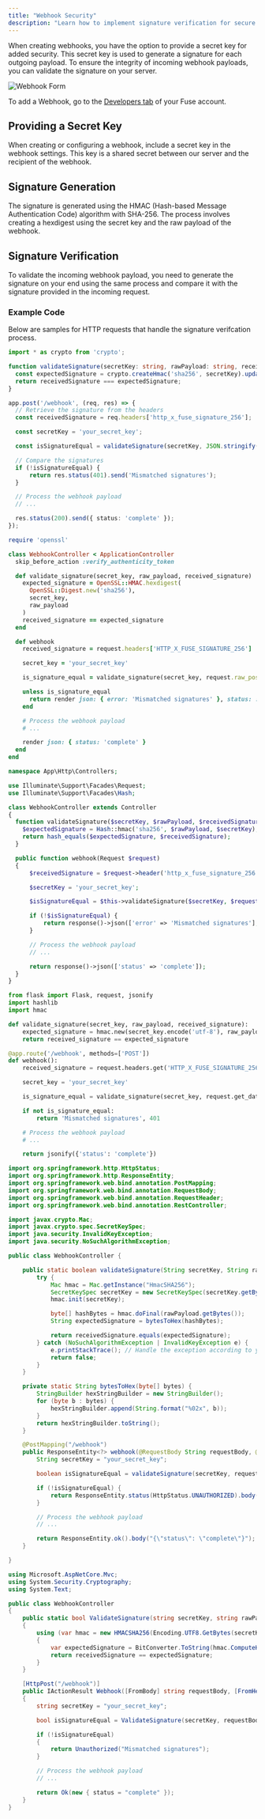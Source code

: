```yaml
---
title: "Webhook Security"
description: "Learn how to implement signature verification for secure communication with webhooks"
---
```


When creating webhooks, you have the option to provide a secret key for added security. This secret key is used to generate a signature for each outgoing payload. To ensure the integrity of incoming webhook payloads, you can validate the signature on your server.

![Webhook Form](../images/accessing-data/webhooks-form.png)

To add a Webhook, go to the [Developers tab](https://fuse.flatirons.com/account/developers) of your Fuse account.

## Providing a Secret Key

When creating or configuring a webhook, include a secret key in the webhook settings. This key is a shared secret between our server and the recipient of the webhook.

## Signature Generation

The signature is generated using the HMAC (Hash-based Message Authentication Code) algorithm with SHA-256. The process involves creating a hexdigest using the secret key and the raw payload of the webhook.

## Signature Verification

To validate the incoming webhook payload, you need to generate the signature on your end using the same process and compare it with the signature provided in the incoming request.

### Example Code

Below are samples for HTTP requests that handle the signature verifcation process.


<CodeGroup>

```typescript Node.js (Nest.js / Express.js)
import * as crypto from 'crypto';

function validateSignature(secretKey: string, rawPayload: string, receivedSignature: string): boolean {
  const expectedSignature = crypto.createHmac('sha256', secretKey).update(rawPayload).digest('hex');
  return receivedSignature === expectedSignature;
}

app.post('/webhook', (req, res) => {
  // Retrieve the signature from the headers
  const receivedSignature = req.headers['http_x_fuse_signature_256'];

  const secretKey = 'your_secret_key';

  const isSignatureEqual = validateSignature(secretKey, JSON.stringify(req.body), receivedSignature);

  // Compare the signatures
  if (!isSignatureEqual) {
      return res.status(401).send('Mismatched signatures');
  }

  // Process the webhook payload
  // ...

  res.status(200).send({ status: 'complete' });
});
```

```ruby Ruby
require 'openssl'

class WebhookController < ApplicationController
  skip_before_action :verify_authenticity_token

  def validate_signature(secret_key, raw_payload, received_signature)
    expected_signature = OpenSSL::HMAC.hexdigest(
      OpenSSL::Digest.new('sha256'),
      secret_key,
      raw_payload
    )
    received_signature == expected_signature
  end

  def webhook
    received_signature = request.headers['HTTP_X_FUSE_SIGNATURE_256']

    secret_key = 'your_secret_key'

    is_signature_equal = validate_signature(secret_key, request.raw_post, received_signature)

    unless is_signature_equal
      return render json: { error: 'Mismatched signatures' }, status: :unauthorized
    end

    # Process the webhook payload
    # ...

    render json: { status: 'complete' }
  end
end
```

```php PHP (Laravel)
namespace App\Http\Controllers;

use Illuminate\Support\Facades\Request;
use Illuminate\Support\Facades\Hash;

class WebhookController extends Controller
{
  function validateSignature($secretKey, $rawPayload, $receivedSignature) {
    $expectedSignature = Hash::hmac('sha256', $rawPayload, $secretKey);
    return hash_equals($expectedSignature, $receivedSignature);
  }

  public function webhook(Request $request)
  {
      $receivedSignature = $request->header('http_x_fuse_signature_256');

      $secretKey = 'your_secret_key';

      $isSignatureEqual = $this->validateSignature($secretKey, $request->getContent(), $receivedSignature);

      if (!$isSignatureEqual) {
          return response()->json(['error' => 'Mismatched signatures'], 401);
      }

      // Process the webhook payload
      // ...

      return response()->json(['status' => 'complete']);
  }
}
```

```python Python
from flask import Flask, request, jsonify
import hashlib
import hmac

def validate_signature(secret_key, raw_payload, received_signature):
    expected_signature = hmac.new(secret_key.encode('utf-8'), raw_payload.encode('utf-8'), hashlib.sha256).hexdigest()
    return received_signature == expected_signature

@app.route('/webhook', methods=['POST'])
def webhook():
    received_signature = request.headers.get('HTTP_X_FUSE_SIGNATURE_256')

    secret_key = 'your_secret_key'

    is_signature_equal = validate_signature(secret_key, request.get_data(), received_signature)

    if not is_signature_equal:
        return 'Mismatched signatures', 401

    # Process the webhook payload
    # ...

    return jsonify({'status': 'complete'})
```

```java Java (Spring boot)
import org.springframework.http.HttpStatus;
import org.springframework.http.ResponseEntity;
import org.springframework.web.bind.annotation.PostMapping;
import org.springframework.web.bind.annotation.RequestBody;
import org.springframework.web.bind.annotation.RequestHeader;
import org.springframework.web.bind.annotation.RestController;

import javax.crypto.Mac;
import javax.crypto.spec.SecretKeySpec;
import java.security.InvalidKeyException;
import java.security.NoSuchAlgorithmException;

public class WebhookController {

    public static boolean validateSignature(String secretKey, String rawPayload, String receivedSignature) {
        try {
            Mac hmac = Mac.getInstance("HmacSHA256");
            SecretKeySpec secretKey = new SecretKeySpec(secretKey.getBytes(), "HmacSHA256");
            hmac.init(secretKey);

            byte[] hashBytes = hmac.doFinal(rawPayload.getBytes());
            String expectedSignature = bytesToHex(hashBytes);

            return receivedSignature.equals(expectedSignature);
        } catch (NoSuchAlgorithmException | InvalidKeyException e) {
            e.printStackTrace(); // Handle the exception according to your needs
            return false;
        }
    }

    private static String bytesToHex(byte[] bytes) {
        StringBuilder hexStringBuilder = new StringBuilder();
        for (byte b : bytes) {
            hexStringBuilder.append(String.format("%02x", b));
        }
        return hexStringBuilder.toString();
    }

    @PostMapping("/webhook")
    public ResponseEntity<?> webhook(@RequestBody String requestBody, @RequestHeader("http_x_fuse_signature_256") String receivedSignature) {
        String secretKey = "your_secret_key";

        boolean isSignatureEqual = validateSignature(secretKey, requestBody, receivedSignature);

        if (!isSignatureEqual) {
            return ResponseEntity.status(HttpStatus.UNAUTHORIZED).body("Mismatched signatures");
        }

        // Process the webhook payload
        // ...

        return ResponseEntity.ok().body("{\"status\": \"complete\"}");
    }

}
```

```cs C#
using Microsoft.AspNetCore.Mvc;
using System.Security.Cryptography;
using System.Text;

public class WebhookController
{
    public static bool ValidateSignature(string secretKey, string rawPayload, string receivedSignature)
    {
        using (var hmac = new HMACSHA256(Encoding.UTF8.GetBytes(secretKey)))
        {
            var expectedSignature = BitConverter.ToString(hmac.ComputeHash(Encoding.UTF8.GetBytes(rawPayload))).Replace("-", "").ToLower();
            return receivedSignature == expectedSignature;
        }
    }

    [HttpPost("/webhook")]
    public IActionResult Webhook([FromBody] string requestBody, [FromHeader(Name = "HTTP_X_FUSE_SIGNATURE_256")] string receivedSignature)
    {
        string secretKey = "your_secret_key";

        bool isSignatureEqual = ValidateSignature(secretKey, requestBody, receivedSignature);

        if (!isSignatureEqual)
        {
            return Unauthorized("Mismatched signatures");
        }

        // Process the webhook payload
        // ...

        return Ok(new { status = "complete" });
    }
}
```
</CodeGroup>